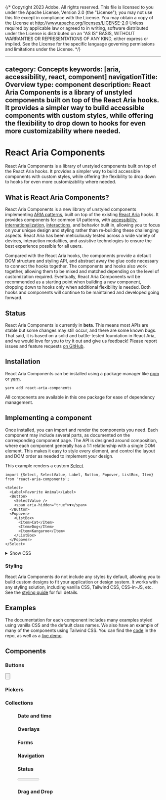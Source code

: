 {/* Copyright 2023 Adobe. All rights reserved.
This file is licensed to you under the Apache License, Version 2.0 (the "License");
you may not use this file except in compliance with the License. You may obtain a copy
of the License at http://www.apache.org/licenses/LICENSE-2.0
Unless required by applicable law or agreed to in writing, software distributed under
the License is distributed on an "AS IS" BASIS, WITHOUT WARRANTIES OR REPRESENTATIONS
OF ANY KIND, either express or implied. See the License for the specific language
governing permissions and limitations under the License. */}




---
category: Concepts
keywords: [aria, accessibility, react, component]
navigationTitle: Overview
type: component
description: React Aria Components is a library of unstyled components built on top of the React Aria hooks. It provides a simpler way to build accessible components with custom styles, while offering the flexibility to drop down to hooks for even more customizability where needed.
---

# React Aria Components

React Aria Components is a library of unstyled components built on top of the React Aria hooks. It provides a simpler way to build accessible components with custom styles, while offering the flexibility to drop down to hooks for even more customizability where needed.

## What is React Aria Components?

React Aria Components is a new library of unstyled components implementing [ARIA patterns](https://www.w3.org/WAI/ARIA/apg/), built on top of the existing [React Aria](index.html) hooks. It provides components for common UI patterns, with [accessibility](accessibility.html), [internationalization](internationalization.html), [interactions](interactions.html), and behavior built in, allowing you to focus on your unique design and styling rather than re-building these challenging aspects. React Aria has been meticulously tested across a wide variety of devices, interaction modalities, and assistive technologies to ensure the best experience possible for all users.

Compared with the React Aria hooks, the components provide a default DOM structure and styling API, and abstract away the glue code necessary to connect the hooks together. The components and hooks also work together, allowing them to be mixed and matched depending on the level of customization required. Eventually, React Aria Components will be recommended as a starting point when building a new component, dropping down to hooks only when additional flexibility is needed. Both hooks and components will continue to be maintained and developed going forward.

## Status

React Aria Components is currently in **beta**. This means most APIs are stable but some changes may still occur, and there are some known bugs. That said, it is based on a solid and battle-tested foundation in React Aria, and we would love for you to try it out and give us feedback! Please report issues and feature requests [on GitHub](https://github.com/adobe/react-spectrum/issues).

## Installation

React Aria Components can be installed using a package manager like [npm](https://docs.npmjs.com/cli/npm) or
[yarn](https://classic.yarnpkg.com/lang/en/).

```
yarn add react-aria-components
```

All components are available in this one package for ease of dependency management.

## Implementing a component

Once installed, you can import and render the components you need. Each component may include several parts, as documented on the corresponding component page. The API is designed around composition, where each component generally has a 1:1 relationship with a single DOM element. This makes it easy to style every element, and control the layout and DOM order as needed to implement your design.

This example renders a custom [Select](Select.html).

```tsx example
import {Select, SelectValue, Label, Button, Popover, ListBox, Item} from 'react-aria-components';

<Select>
  <Label>Favorite Animal</Label>
  <Button>
    <SelectValue />
    <span aria-hidden="true">▼</span>
  </Button>
  <Popover>
    <ListBox>
      <Item>Cat</Item>
      <Item>Dog</Item>
      <Item>Kangaroo</Item>
    </ListBox>
  </Popover>
</Select>
```

<details style={{marginBottom: 12}}>
  <summary style={{fontWeight: 'bold'}}><ChevronRight size="S" /> Show CSS</summary>

```css
.react-aria-Select {
  --border-color: var(--spectrum-alias-border-color);
  --border-color-disabled: var(--spectrum-alias-border-color-disabled);
  --text-color: var(--spectrum-alias-text-color);
  --text-color-disabled: var(--spectrum-alias-text-color-disabled);
  --focus-ring-color: slateblue;

  .react-aria-Button {
    color: var(--text-color);
    background: var(--spectrum-global-color-gray-50);
    border: 1px solid var(--border-color);
    box-shadow: 0 1px 2px rgba(0 0 0 / 0.1);
    border-radius: 6px;
    appearance: none;
    vertical-align: middle;
    font-size: 1.072rem;
    padding: 0.286rem 0.286rem 0.286rem 0.571rem;
    margin: 0;
    outline: none;
    display: flex;
    align-items: center;
    max-width: 250px;

    &[data-focus-visible] {
      border-color: var(--focus-ring-color);
      box-shadow: 0 0 0 1px var(--focus-ring-color);
    }

    &[data-pressed] {
      background: var(--spectrum-global-color-gray-150);
    }

    &[data-disabled] {
      border-color: var(--border-color-disabled);
      color: var(--text-color-disabled);
      & span[aria-hidden] {
        background: var(--border-color-disabled);
      }

      .react-aria-SelectValue {
        &[data-placeholder] {
          color: var(--text-color-disabled);
        }
      }
    }
  }

  .react-aria-SelectValue {
    &[data-placeholder] {
      font-style: italic;
      color: var(--spectrum-global-color-gray-700);
    }

    & [slot=description] {
      display: none;
    }
  }

  & span[aria-hidden] {
    width: 1.5rem;
    line-height: 1.375rem;
    margin-left: 1rem;
    padding: 1px;
    background: slateblue;
    color: white;
    border-radius: 4px;
    font-size: 0.857rem;
  }

  [slot=description] {
    font-size: 12px;
  }

  [slot=errorMessage] {
    font-size: 12px;
    color: var(--spectrum-global-color-red-600);
  }
}

.react-aria-ListBox {
  --highlight-background: slateblue;
  --highlight-foreground: white;
  --text-color: var(--spectrum-alias-text-color);
  --text-color-disabled: var(--spectrum-alias-text-color-disabled);

  max-height: inherit;
  box-sizing: border-box;
  overflow: auto;
  padding: 2px;
  outline: none;

  .react-aria-Section:not(:first-child) {
    margin-top: 12px;
  }

  .react-aria-Header {
    font-size: 1.143rem;
    font-weight: bold;
    padding: 0 0.571rem 0 1.571rem;
  }

  .react-aria-Item {
    margin: 2px;
    padding: 0.286rem 0.571rem 0.286rem 1.571rem;
    border-radius: 6px;
    outline: none;
    cursor: default;
    color: var(--text-color);
    font-size: 1.072rem;
    position: relative;
    display: flex;
    flex-direction: column;

    &[data-selected] {
      font-weight: 600;

      &::before {
        content: '✓';
        content: '✓' / '';
        alt: ' ';
        position: absolute;
        top: 4px;
        left: 4px;
      }
    }

    &[data-focused],
    &[data-pressed] {
      background: var(--highlight-background);
      color: var(--highlight-foreground);
    }

    &[data-disabled] {
      color: var(--text-color-disabled);
    }

    [slot=label] {
      font-weight: bold;
    }

    [slot=description] {
      font-size: small;
    }
  }
}

.react-aria-Popover {
  --background-color: var(--page-background);
  --border-color: var(--spectrum-global-color-gray-400);

  border: 1px solid var(--border-color);
  min-width: var(--trigger-width);
  max-width: 250px;
  box-sizing: border-box;
  box-shadow: 0 8px 20px rgba(0 0 0 / 0.1);
  border-radius: 6px;
  background: var(--background-color);
  outline: none;

  &[data-placement=top] {
    --origin: translateY(8px);
  }

  &[data-placement=bottom] {
    --origin: translateY(-8px);
  }

  &[data-entering] {
    animation: slide 200ms;
  }

  &[data-exiting] {
    animation: slide 200ms reverse ease-in;
  }
}

@keyframes slide {
  from {
    transform: var(--origin);
    opacity: 0;
  }

  to {
    transform: translateY(0);
    opacity: 1;
  }
}

@media (forced-colors: active) {
  .react-aria-Select {
    --border-color: ButtonBorder;
    --border-color-disabled: GrayText;
    --text-color: ButtonText;
    --text-color-disabled: GrayText;
    --focus-ring-color: Highlight;

    .react-aria-Button[data-disabled] span[aria-hidden] {
      background: transparent;
    }
  }

  .react-aria-ListBox {
    forced-color-adjust: none;

    --highlight-background: Highlight;
    --highlight-foreground: HighlightText;
    --border-color: ButtonBorder;
    --background-color: ButtonFace;
    --text-color: ButtonText;
    --text-color-disabled: GrayText;
  }
}
```

</details>

### Styling

React Aria Components do not include any styles by default, allowing you to build custom designs to fit your application or design system. It works with any styling solution, including vanilla CSS, Tailwind CSS, CSS-in-JS, etc. See the [styling guide](styling.html) for full details.

## Examples

The documentation for each component includes many examples styled using vanilla CSS and the default class names. We also have an example of many of the components using Tailwind CSS. You can find the [code](https://github.com/adobe/react-spectrum/blob/main/examples/rac-tailwind/src/App.js) in the repo, as well as a [live demo](https://reactspectrum.blob.core.windows.net/reactspectrum/f239d0b1a96c3e6119135fe6bbf1994dc9984257/verdaccio/rac-tailwind/index.html).

## Components

### Buttons

<section className={styles.cardGroup}>

<ExampleCard
  url="Button.html"
  title="Button"
  description="A button allows a user to perform an action with a mouse, touch, or keyboard.">
  <Button />
</ExampleCard>

<ExampleCard
  url="ToggleButton.html"
  title="ToggleButton"
  description="A toggle button allows a user to toggle between two states.">
  <ToggleButton />
</ExampleCard>

</section>

### Pickers

<section className={styles.cardGroup}>

<ExampleCard
  url="ComboBox.html"
  title="ComboBox"
  description="A combobox combines a text input with a listbox, and allows a user to filter a list of options.">
  <ComboBoxAnatomy />
</ExampleCard>

<ExampleCard
  url="Select.html"
  title="Select"
  description="A select displays a collapsible list of options, and allows a user to select one of them.">
  <SelectAnatomy />
</ExampleCard>

</section>

### Collections

<section className={styles.cardGroup}>

<ExampleCard
  url="Menu.html"
  title="Menu"
  description="A menu displays a list of actions or options that a user can choose.">
  <Menu />
</ExampleCard>

<ExampleCard
  url="ListBox.html"
  title="ListBox"
  description="A listbox displays a list of options, and allows a user to select one or more of them.">
  <ListBox />
</ExampleCard>

<ExampleCard
  url="GridList.html"
  title="GridList"
  description="A grid list displays a list of interactive items, with keyboard navigation, row selection, and actions.">
  <ListView />
</ExampleCard>

<ExampleCard
  url="Table.html"
  title="Table"
  description="A table displays data in rows and columns, with row selection and sorting.">
  <Table />
</ExampleCard>

<ExampleCard
  url="TagGroup.html"
  title="TagGroup"
  description="A tag group displays a list of items, with support for keyboard navigation, selection, and removal.">
  <TagGroup />
</ExampleCard>

</section>

### Date and time

<section className={styles.cardGroup}>

<ExampleCard
  url="DatePicker.html"
  title="DatePicker"
  description="A date picker combines a DateField and a Calendar popover.">
  <DatePicker />
</ExampleCard>

<ExampleCard
  url="DateRangePicker.html"
  title="DateRangePicker"
  description="A date range picker combines two DateFields and a RangeCalendar popover.">
  <DateRangePicker />
</ExampleCard>

<ExampleCard
  url="DateField.html"
  title="DateField"
  description="A date field allows a user to enter and edit date values using a keyboard.">
  <DateField />
</ExampleCard>

<ExampleCard
  url="TimeField.html"
  title="TimeField"
  description="A time field allows a user to enter and edit time values using a keyboard.">
  <TimeField />
</ExampleCard>

<ExampleCard
  url="Calendar.html"
  title="Calendar"
  description="A calendar allows a user to select a single date from a date grid.">
  <Calendar />
</ExampleCard>

<ExampleCard
  url="RangeCalendar.html"
  title="RangeCalendar"
  description="A range calendar allows a user to select a contiguous range of dates.">
  <RangeCalendar />
</ExampleCard>

</section>

### Overlays

<section className={styles.cardGroup}>

<ExampleCard
  url="Dialog.html"
  title="Dialog"
  description="A dialog is an overlay shown above other content in an application.">
  <Dialog />
</ExampleCard>

<ExampleCard
  url="Popover.html"
  title="Popover"
  description="A popover displays interactive content in context with a trigger element.">
  <Popover />
</ExampleCard>

<ExampleCard
  url="Tooltip.html"
  title="Tooltip"
  description="A tooltip displays a description of an element on hover or focus.">
  <Tooltip />
</ExampleCard>

</section>

### Forms

<section className={styles.cardGroup}>

<ExampleCard
  url="Checkbox.html"
  title="Checkbox"
  description="A checkbox allows a user to select an individual option.">
  <Checkbox />
</ExampleCard>

<ExampleCard
  url="CheckboxGroup.html"
  title="CheckboxGroup"
  description="A checkbox group allows a user to select one or more items in a list of options.">
  <CheckboxGroup />
</ExampleCard>

<ExampleCard
  url="RadioGroup.html"
  title="RadioGroup"
  description="A radio group allows a user to select a single item from a list of options.">
  <RadioGroup />
</ExampleCard>

<ExampleCard
  url="Switch.html"
  title="Switch"
  description="A switch allows a user to turn a setting on or off.">
  <Switch />
</ExampleCard>

<ExampleCard
  url="TextField.html"
  title="TextField"
  description="A text field allows a user to enter a plain text value with a keyboard.">
  <TextField />
</ExampleCard>

<ExampleCard
  url="SearchField.html"
  title="SearchField"
  description="A search field allows a user to enter and clear a search query.">
  <SearchField />
</ExampleCard>

<ExampleCard
  url="NumberField.html"
  title="NumberField"
  description="A number field allows a user to enter, increment, or decrement a numeric value.">
  <NumberField />
</ExampleCard>

<ExampleCard
  url="Slider.html"
  title="Slider"
  description="A slider allows a user to select one or more values within a range.">
  <Slider />
</ExampleCard>

<ExampleCard
  url="FileTrigger.html"
  title="FileTrigger"
  description="A file trigger allows a user to access the file system with a Button.">
  <FileTrigger />
</ExampleCard>

</section>

### Navigation

<section className={styles.cardGroup}>

<ExampleCard
  url="Tabs.html"
  title="Tabs"
  description="Tabs organize content into multiple sections, and allow a user to view one at a time.">
  <Tabs />
</ExampleCard>

<ExampleCard
  url="Link.html"
  title="Link"
  description="A link allows a user to navigate to another page.">
  <Link />
</ExampleCard>

<ExampleCard
  url="Breadcrumbs.html"
  title="Breadcrumbs"
  description="Breadcrumbs display a heirarchy of links to the current page or resource.">
  <Breadcrumbs />
</ExampleCard>

</section>

### Status

<section className={styles.cardGroup}>

<ExampleCard
  url="ProgressBar.html"
  title="ProgressBar"
  description="A progress bar shows progress of an operation over time.">
  <ProgressBar />
</ExampleCard>

<ExampleCard
  url="Meter.html"
  title="Meter"
  description="A meter represents a quantity within a known range, or a fractional value.">
  <Meter />
</ExampleCard>

</section>

### Drag and Drop

<section className={styles.cardGroup}>

<ExampleCard
  url="DropZone.html"
  title="DropZone"
  description="A drop zone is an area into which one or multiple objects can be dragged and dropped.">
  <DropZone />
</ExampleCard>

</section>
